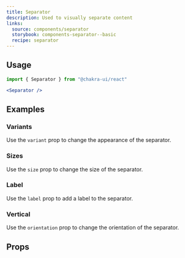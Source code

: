 ```yaml
---
title: Separator
description: Used to visually separate content
links:
  source: components/separator
  storybook: components-separator--basic
  recipe: separator
---
```


<ExampleTabs name="separator-basic" />

## Usage

```jsx
import { Separator } from "@chakra-ui/react"
```

```jsx
<Separator />
```

## Examples

### Variants

Use the `variant` prop to change the appearance of the separator.

<ExampleTabs name="separator-with-variants" />

### Sizes

Use the `size` prop to change the size of the separator.

<ExampleTabs name="separator-with-sizes" />

### Label

Use the `label` prop to add a label to the separator.

<ExampleTabs name="separator-with-label" />

### Vertical

Use the `orientation` prop to change the orientation of the separator.

<ExampleTabs name="separator-vertical" />

## Props

<PropTable component="Separator" part="Separator" />
